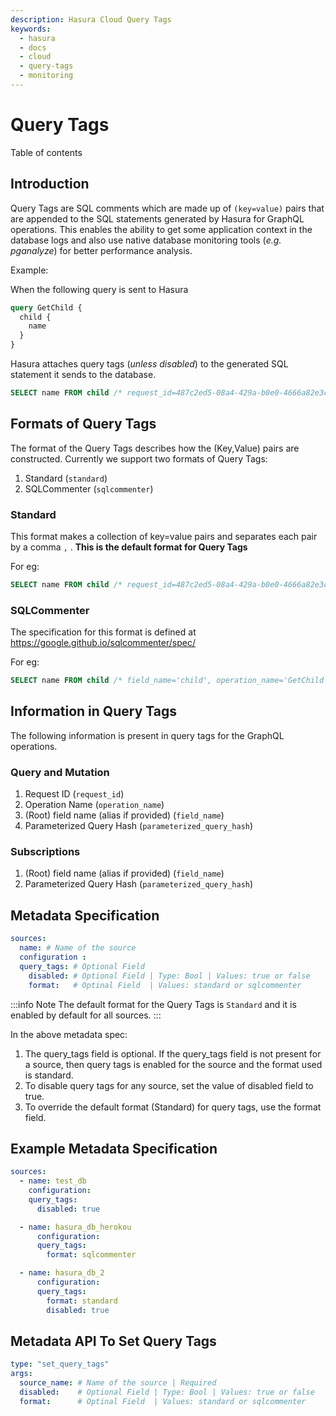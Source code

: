 ```yaml
---
description: Hasura Cloud Query Tags
keywords:
  - hasura
  - docs
  - cloud
  - query-tags
  - monitoring
---
```



# Query Tags

<CustomTOCListHead>Table of contents</CustomTOCListHead>
<TOCInline toc={toc} />

## Introduction

Query Tags are SQL comments which are made up of `(key=value)` pairs
that are appended to the SQL statements generated by Hasura for GraphQL
operations. This enables the ability to get some application context in
the database logs and also use native database monitoring tools (*e.g.
pganalyze*) for better performance analysis.

Example:

When the following query is sent to Hasura

```graphql
query GetChild {
  child {
    name
  }
}
```

Hasura attaches query tags (*unless disabled*) to the generated SQL
statement it sends to the database.

```sql
SELECT name FROM child /* request_id=487c2ed5-08a4-429a-b0e0-4666a82e3cc6, field_name=child, operation_name=GetChild */
```

## Formats of Query Tags

The format of the Query Tags describes how the <span
class="title-ref">(Key,Value)</span> pairs are constructed. Currently we
support two formats of Query Tags:

1.  Standard (`standard`)
2.  SQLCommenter (`sqlcommenter`)

### Standard

This format makes a collection of <span
class="title-ref">key=value</span> pairs and separates each pair by a
comma `,` . **This is the default format for Query Tags**

For eg:

```sql
SELECT name FROM child /* request_id=487c2ed5-08a4-429a-b0e0-4666a82e3cc6, field_name=child, parameterized_query_hash=b2a71ce23928ca7f0021f9060e5d590e9f9bb00f, operation_name=GetChild */
```

### SQLCommenter

The specification for this format is defined at
<https://google.github.io/sqlcommenter/spec/>

For eg:

```sql
SELECT name FROM child /* field_name='child', operation_name='GetChild', parameterized_query_hash='b2a71ce23928ca7f0021f9060e5d590e9f9bb00f' ,  request_id='487c2ed5-08a4-429a-b0e0-4666a82e3cc6' */
```

## Information in Query Tags

The following information is present in query tags for the GraphQL
operations.

### Query and Mutation

1.  Request ID (`request_id`)
2.  Operation Name (`operation_name`)
3.  (Root) field name (alias if provided) (`field_name`)
4.  Parameterized Query Hash (`parameterized_query_hash`)

### Subscriptions

1.  (Root) field name (alias if provided) (`field_name`)
2.  Parameterized Query Hash (`parameterized_query_hash`)

## Metadata Specification

```yaml
sources:
  name: # Name of the source
  configuration :
  query_tags: # Optional Field
    disabled: # Optional Field | Type: Bool | Values: true or false
    format:   # Optinal Field  | Values: standard or sqlcommenter
```

:::info Note
The default format for the Query Tags is `Standard` and it is enabled by
default for all sources.
:::

In the above metadata spec:

1.  The <span class="title-ref">query_tags</span> field is optional. If
    the <span class="title-ref">query_tags</span> field is not present
    for a source, then query tags is enabled for the source and the
    format used is <span class="title-ref">standard</span>.
2.  To disable query tags for any source, set the value of <span
    class="title-ref">disabled</span> field to <span
    class="title-ref">true</span>.
3.  To override the default format (<span
    class="title-ref">Standard</span>) for query tags, use the <span
    class="title-ref">format</span> field.

## Example Metadata Specification

```yaml
sources:
  - name: test_db
    configuration:
    query_tags:
      disabled: true

  - name: hasura_db_herokou
      configuration:
      query_tags:
        format: sqlcommenter

  - name: hasura_db_2
      configuration:
      query_tags:
        format: standard
        disabled: true
```

## Metadata API To Set Query Tags

```yaml
type: "set_query_tags"
args:
  source_name: # Name of the source | Required
  disabled:    # Optional Field | Type: Bool | Values: true or false
  format:      # Optinal Field  | Values: standard or sqlcommenter
```
